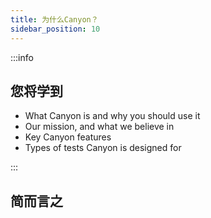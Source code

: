 ```yaml
---
title: 为什么Canyon？
sidebar_position: 10
---
```


:::info
## <Icon icon="graduation-cap" size="lg" /> 您将学到

- What Canyon is and why you should use it
- Our mission, and what we believe in
- Key Canyon features
- Types of tests Canyon is designed for

:::

## 简而言之
